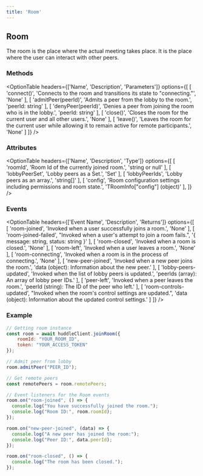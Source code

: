 ```yaml
---
title: 'Room'
---
```



## Room

The room is the place where the actual meeting takes place. It is the place where the user can interact with other peers.

### Methods 

<OptionTable 
    headers={['Name', 'Description', 'Parameters']}
    options={[
        [
            'connect()',
            'Connects to the room and transitions its state to "connecting."',
            'None'
        ],
        [
            'admitPeer(peerId)',
            'Admits a peer from the lobby to the room.',
            'peerId: string'
        ],
        [
            'denyPeer(peerId)',
            'Denies a peer from joining the room who is in the lobby.',
            'peerId: string'
        ],
        [
            'close()',
            'Closes the room for the current user and all other users.',
            'None'
        ],
        [
            'leave()',
            'Leaves the room for the current user while allowing it to remain active for remote participants.',
            'None'
        ]
    ]}
/>

### Attributes

<OptionTable 
    headers={['Name', 'Description', 'Type']}
    options={[
        [
            'roomId',
            'Room Id of the currently joined room.',
            'string or null'
        ],
        [
            'lobbyPeerSet',
            'Lobby peers as a Set.',
            'Set<string>'
        ],
        [
            'lobbyPeerIds',
            'Lobby peers as an array.',
            'string[]'
        ],
        [
            'config',
            'Room configuration settings including permissions and room state.',
            'TRoomInfo["config"] (object)'
        ],
    ]}
/>

### Events

<OptionTable 
    headers={['Event Name', 'Description', 'Returns']}
    options={[
        [
            'room-joined',
            'Invoked when a user successfully joins a room.',
            'None'
        ],
        [
            'room-joined-failed',
            "Invoked when a user's attempt to join a room fails.",
            '{ message: string, status: string }'
        ],
        [
            'room-closed',
            'Invoked when a room is closed.',
            'None'
        ],
        [
            'room-left',
            'Invoked when a user leaves a room.',
            'None'
        ],
        [
            'room-connecting',
            'Invoked when a room is in the process of connecting.',
            'None'
        ],
        [
            'new-peer-joined',
            'Invoked when a new peer joins the room.',
            'data (object): Information about the new peer.'
        ],
        [
            'lobby-peers-updated',
            'Invoked when the list of lobby peers is updated.',
            'peerIds (array): An array of lobby peer IDs.'
        ],
        [
            'peer-left',
            'Invoked when a peer leaves the room.',
            'peerId (string): The ID of the peer who left.'
        ],
        [
            'room-controls-updated',
            "Invoked when the room's control settings are updated.",
            'data (object): Information about the updated control settings.'
        ]
    ]}
/>

### Example

```js
// Getting room instance
const room = await huddleClient.joinRoom({
	roomId: "YOUR_ROOM_ID",
	token: "YOUR_ACCESS_TOKEN"
});

// Admit peer from lobby
room.admitPeer("PEER_ID");

// Get remote peers
const remotePeers = room.remotePeers;

// Event listeners for the Room events
room.on("room-joined", () => {
  console.log("You have successfully joined the room.");
  console.log("Room ID:", room.roomId);
});

room.on("new-peer-joined", (data) => {
  console.log("A new peer has joined the room:");
  console.log("Peer ID:", data.peerId);
});

room.on("room-closed", () => {
  console.log("The room has been closed.");
});